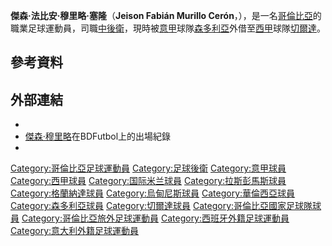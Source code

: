 {{noteTA
|T=zh-hans:赫伊森·穆里略;zh-hk:謝遜·梅里路;zh-tw:傑森·穆里略;
|1=zh-hans:赫伊森;zh-hk:謝遜;zh-tw:傑森;
|2=zh-hans:穆里略;zh-hk:梅里路;zh-tw:穆里略;
}}
{{Spanish name|Murillo|Cerón}}
{{Infobox football biography
| name = 謝遜·梅里路<br />Jeison Murillo
| image = Jeison Murillo USA vs COL (45272402752) (cropped).jpg
| caption =
| fullname = Jeison Fabián Murillo Cerón<ref>{{cite web|url=http://actas.rfef.es/actas/RFEF_CmpActa1?cod_primaria=1000144&CodActa=57027|title=Acta del partido celebrado el 04 de mayo de 2019, en Vigo|trans-title=Minutes of the match held on 4 May 2019, in Vigo|publisher=[[Royal_Spanish_Football_Federation|Royal Spanish Football Federation]]|language=es|date=4 May 2019|access-date=13 June 2019|archive-date=2020-03-26|archive-url=https://web.archive.org/web/20200326033149/http://actas.rfef.es/actas/NLogin|dead-url=no}}</ref>
| birth_date = {{Birth date and age|1992|5|27|df=yes}}
| birth_place = {{flagicon|COL}} [[哥倫比亞|哥倫比亞]][[卡利|卡利]]
| height = {{height|m=1.83|}}
| position = [[中後衛|中後衛]]
| currentclub = [[皇家維戈塞爾塔俱樂部|切爾達]] ([[桑普多利亚足球俱乐部|森多利亞]]外借)
| clubnumber = 24
| youthyears1 = 2009–2010 | youthclubs1 = [[卡利體育會|卡利]]
| years1 = 2010–2011 | clubs1 = [[乌迪内斯足球俱乐部|烏甸尼斯]] | caps1 = 0 | goals1 = 0
| years2 = 2010–2011 | clubs2 = → [[格拉纳达足球俱乐部|格蘭納達B隊]] (租借) | caps2 = 22 | goals2 = 2
| years3 = 2011–2015 | clubs3 = [[格拉纳达足球俱乐部|格蘭納達]] | caps3 = 51 | goals3 = 1
| years4 = 2011–2012 | clubs4 = → [[加的斯足球俱樂部|卡的斯]] (租借) | caps4 = 27 | goals4 = 3
| years5 = 2012–2013 | clubs5 = → [[拉斯帕尔马斯体育联盟|拉斯彭馬斯]] (租借) | caps5 = 37 | goals5 = 3
| years6 = 2015–2018 | clubs6 = [[国际米兰足球俱乐部|国际米兰]] | caps6 = 61 | goals6 = 2
| years7 = 2017–2018 | clubs7 = → [[巴伦西亚足球俱乐部|巴伦西亚]] (租借)  | caps7 = 17 | goals7 = 0
| years8 = 2018–2020 | clubs8 =  [[巴伦西亚足球俱乐部|巴伦西亚]]   | caps8 = 1 | goals8 = 0
| years9 = 2019 | clubs9 = → [[巴塞隆拿足球俱樂部|巴塞隆拿]] (租借)   | caps9 = 2 | goals9 = 0
| years10 = 2019–2020 | clubs10 = → [[桑普多利亚足球俱乐部|森多利亞]] (租借)   | caps10 = 10 | goals10 = 0
| years11 = 2020– | clubs11 = [[桑普多利亚足球俱乐部|森多利亞]]   | caps11 = 0 | goals11 = 0
| years12 = 2020–2021 | clubs12 = → [[皇家維戈塞爾塔俱樂部|切爾達]] (租借)   | caps12 = 49 | goals12 = 3
| years13 = 2021– | clubs13 = → [[皇家維戈塞爾塔俱樂部|切爾達]] (租借)   | caps13 = 0 | goals13 = 0
| nationalyears1 = 2009 | nationalteam1 = [[哥倫比亞17歲以下國家足球隊|哥倫比亞U17]] | nationalcaps1 = 6 | nationalgoals1 = 1
| nationalyears2 = 2011 | nationalteam2 = [[哥倫比亞20歲以下國家足球隊|哥倫比亞U20]] | nationalcaps2 = 4 | nationalgoals2 = 0
| nationalyears3 = 2014– | nationalteam3 = [[哥倫比亞國家足球隊|哥倫比亞]] | nationalcaps3 = 32 |nationalgoals3 = 1
| club-update = 2021年8月31日
| nationalteam-update = 2020年11月17日
}}

'''傑森·法比安·穆里略·塞隆'''（'''Jeison Fabián Murillo Cerón'''，{{bd|1992年|5月27日||}}），是一名[[哥倫比亞|哥倫比亞]]的職業足球運動員，司職[[中後衛|中後衛]]，現時被[[意甲|意甲]]球隊[[桑普多利亚足球俱乐部|森多利亞]]外借至[[西班牙足球甲級聯賽|西甲]]球隊[[皇家維戈塞爾塔俱樂部|切爾達]]。

==參考資料==
{{reflist}}

==外部連結==
*{{Soccerway}}
*[https://web.archive.org/web/20161220143859/http://www.bdfutbol.com/en/j/j401404.html 傑森·穆里略]在BDFutbol上的出場紀錄
*{{NFT player|pid=57426}}

<!--{{U.C. Sampdoria squad}}-->
{{切爾達足球會球員名單}}
{{2016年美洲盃足球賽哥倫比亞參賽名單}}

{{DEFAULTSORT:Murillo, Jeison}}
[[Category:哥倫比亞足球運動員|Category:哥倫比亞足球運動員]]
[[Category:足球後衛|Category:足球後衛]]
[[Category:意甲球員|Category:意甲球員]]
[[Category:西甲球員|Category:西甲球員]]
[[Category:国际米兰球員|Category:国际米兰球員]]
[[Category:拉斯彭馬斯球員|Category:拉斯彭馬斯球員]]
[[Category:格蘭納達球員|Category:格蘭納達球員]]
[[Category:烏甸尼斯球員|Category:烏甸尼斯球員]]
[[Category:華倫西亞球員|Category:華倫西亞球員]]
[[Category:森多利亞球員|Category:森多利亞球員]]
[[Category:切爾達球員|Category:切爾達球員]]
[[Category:哥倫比亞國家足球隊球員|Category:哥倫比亞國家足球隊球員]]
[[Category:哥倫比亞旅外足球運動員|Category:哥倫比亞旅外足球運動員]]
[[Category:西班牙外籍足球運動員|Category:西班牙外籍足球運動員]]
[[Category:意大利外籍足球運動員|Category:意大利外籍足球運動員]]